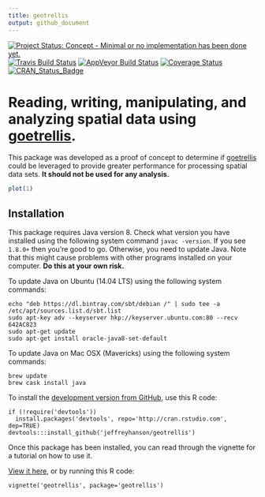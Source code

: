 ```yaml
---
title: geotrellis
output: github_document
---
```


[![Project Status: Concept - Minimal or no implementation has been done yet.](http://www.repostatus.org/badges/latest/concept.svg)](http://www.repostatus.org/#concept)
[![Travis Build Status](https://img.shields.io/travis/jeffreyhanson/geotrellis/master.svg?label=Mac%20OSX%20%26%20Linux)](https://travis-ci.org/jeffreyhanson/geotrellis)
[![AppVeyor Build Status](https://img.shields.io/appveyor/ci/jeffreyhanson/geotrellis/master.svg?label=Windows)](https://ci.appveyor.com/project/jeffreyhanson/geotrellis)
[![Coverage Status](https://codecov.io/github/jeffreyhanson/geotrellis/coverage.svg?branch=master)](https://codecov.io/github/jeffreyhanson/geotrellis?branch=master)
[![CRAN_Status_Badge](http://www.r-pkg.org/badges/version/geotrellis)](https://CRAN.R-project.org/package=geotrellis)

# Reading, writing, manipulating, and analyzing spatial data using [goetrellis](http://geotrellis.io).

This package was developed as a proof of concept to determine if [goetrellis](http://geotrellis.io) could be leveraged to provide greater performance for processing spatial data sets. **It should not be used for any analysis.**

```r
plot(1)
```

## Installation

This package requires Java version 8. Check what version you have installed using the following system command `javac -version`. If you see `1.8.0+` then you're good to go. Otherwise, you need to update Java. Note that this might cause problems with other programs installed on your computer. **Do this at your own risk.**

To update Java on Ubuntu (14.04 LTS) using the following system commands:

```
echo "deb https://dl.bintray.com/sbt/debian /" | sudo tee -a /etc/apt/sources.list.d/sbt.list
sudo apt-key adv --keyserver hkp://keyserver.ubuntu.com:80 --recv 642AC823
sudo apt-get update
sudo apt-get install oracle-java8-set-default
```

To update Java on Mac OSX (Mavericks) using the following system commands:

```
brew update
brew cask install java
```

To install the [development version from GitHub](https://github.com/jeffreyhanson/geotrellis), use this R code:

```
if (!require('devtools'))
  install.packages('devtools', repo='http://cran.rstudio.com', dep=TRUE)
devtools:::install_github('jeffreyhanson/geotrellis')
```

Once this package has been installed, you can read through the vignette for a tutorial on how to use it.

[View it here](https://rawgit.com/geotrellis/geotrellis/master/inst/doc/geotrellis.html), or by running this R code:

```
vignette('geotrellis', package='geotrellis')
```
